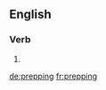 ==English==

===Verb===
{{head|en|present participle}}

# {{present participle of|prep|lang=en|nocat=1}}

[[de:prepping]]
[[fr:prepping]]